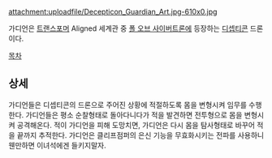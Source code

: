 attachment:uploadfile/Decepticon_Guardian_Art.jpg-610x0.jpg

가디언은 [[트랜스포머]] Aligned 세계관 중 [[폴 오브 사이버트론]]에 등장하는 [[디셉티콘]] 드론이다.

[[목차]]

== 상세 ==
가디언들은 디셉티콘의 드론으로 주어진 상황에 적절하도록 몸을 변형시켜 임무를 수행한다. 가디언들은 평소 순찰형태로 돌아다니다가 적을 발견하면 전투형으로 몸을 변형시켜 공격해온다. 적이 가디언을 피해 도망치면, 가디언은 다시 몸을 탐사형태로 바꾸어 적을 끝까지 추적한다. 가디언은 클리프점퍼의 은신 기능을 무효화시키는 전파를 사용하니 웬만하면 이녀석에겐 들키지말자.
